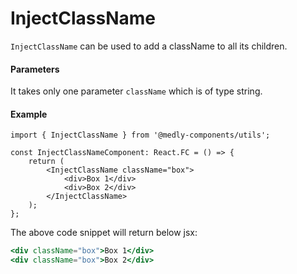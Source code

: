
<Meta title="Utils/Components/InjectClassName" />

# InjectClassName

`InjectClassName` can be used to add a className to all its children.

#### Parameters

It takes only one parameter `className` which is of type string.

#### Example

```tsx
import { InjectClassName } from '@medly-components/utils';

const InjectClassNameComponent: React.FC = () => {
    return (
        <InjectClassName className="box">
            <div>Box 1</div>
            <div>Box 2</div>
        </InjectClassName>
    );
};
```

The above code snippet will return below jsx:

```jsx
<div className="box">Box 1</div>
<div className="box">Box 2</div>
```
